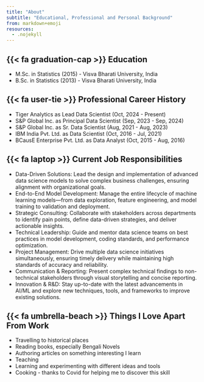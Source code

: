 ```yaml
---
title: "About"
subtitle: "Educational, Professional and Personal Background"
from: markdown+emoji
resources:
  - .nojekyll
---
```


## {{< fa graduation-cap >}} Education
+ M.Sc. in Statistics (2015) - Visva Bharati University, India
+ B.Sc. in Statistics (2013) - Visva Bharati University, India

## {{< fa user-tie >}} Professional Career History
+ Tiger Analytics as Lead Data Scientist (Oct, 2024 - Present)
+ S&P Global Inc. as Principal Data Scientist (Sep, 2023 - Sep, 2024)
+ S&P Global Inc. as Sr. Data Scientist (Aug, 2021 - Aug, 2023)
+ IBM India Pvt. Ltd. as Data Scientist (Oct, 2016 - Jul, 2021)
+ BCausE Enterprise Pvt. Ltd. as Data Analyst (Oct, 2015 - Aug, 2016)

## {{< fa laptop >}} Current Job Responsibilities
+ Data-Driven Solutions: Lead the design and implementation of advanced data science models to solve complex business challenges, ensuring alignment with organizational goals.
+ End-to-End Model Development: Manage the entire lifecycle of machine learning models—from data exploration, feature engineering, and model training to validation and deployment.
+ Strategic Consulting: Collaborate with stakeholders across departments to identify pain points, define data-driven strategies, and deliver actionable insights.
+ Technical Leadership: Guide and mentor data science teams on best practices in model development, coding standards, and performance optimization.
+ Project Management: Drive multiple data science initiatives simultaneously, ensuring timely delivery while maintaining high standards of accuracy and reliability.
+ Communication & Reporting: Present complex technical findings to non-technical stakeholders through visual storytelling and concise reporting.
+ Innovation & R&D: Stay up-to-date with the latest advancements in AI/ML and explore new techniques, tools, and frameworks to improve existing solutions.

## {{< fa umbrella-beach >}} Things I Love Apart From Work
+ Travelling to historical places
+ Reading books, especially Bengali Novels
+ Authoring articles on something interesting I learn
+ Teaching
+ Learning and experimenting with different ideas and tools 
+ Cooking - thanks to Covid for helping me to discover this skill